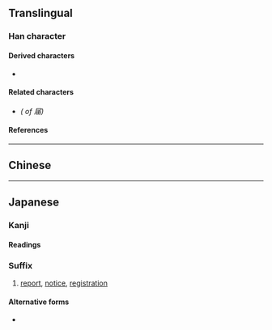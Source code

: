 {{also|屆}}
{{character info/new}}
==Translingual==
{{ja-forms|届|届|[[屆]]}}

===Han character===
{{Han char|rn=44|rad=尸|as=05|sn=8|four=|canj=SLW|ids=⿸尸由}}

====Derived characters====
* {{l|mul|[[𥇗]]}}

====Related characters====
* {{l|mul|[[屆]]}} ''({{w|Traditional Chinese|Traditional form}} of 届)''

====References====
{{Han ref|kx=0301.141|dkj=07667|dj=0597.120|hdz=20969.050|uh=5C4A}}

----

==Chinese==
{{zh-see|屆}}

----

==Japanese==
{{ja-kanji forms|届|屆}}

===Kanji===
{{ja-kanji|grade=6|rs=尸05|kyu=屆}}

====Readings====
{{ja-readings
|on=かい
|kun=とど-ける, とど-く, とど-け, とどけ-
}}

===Suffix===
{{ja-pos|suffix|とどけ}}

# [[report]], [[notice]], [[registration]]

====Alternative forms====
* {{ja-r|届け|-とどけ}}